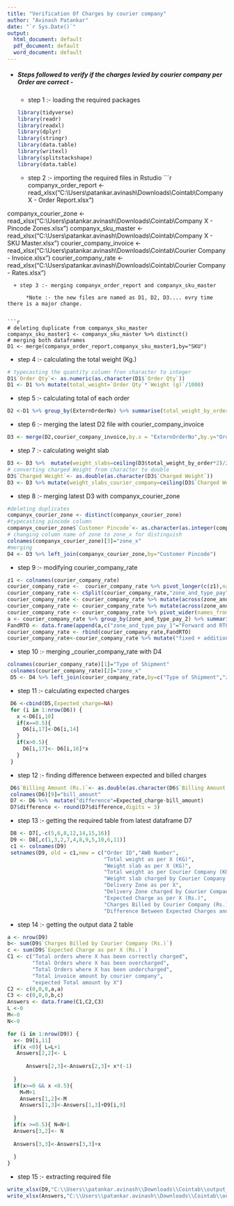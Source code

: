 ---
title: "Verification Of Charges by courier company"
author: "Avinash Patankar"
date: "`r Sys.Date()`"
output:
  html_document: default
  pdf_document: default
  word_document: default
---

* #####  Steps followed to verify if the charges levied by courier company per Order are correct - 
   + step 1 :- loading the required packages
```{r libraries, echo=TRUE, message=FALSE, warning=FALSE}
library(tidyverse)
library(readr)
library(readxl)
library(dplyr)
library(stringr)
library(data.table)
library(writexl)
library(splitstackshape)
library(data.table)
```
   + step 2 :- importing the required files in Rstudio
```{r}
companyx_order_report <- read_xlsx("C:\\Users\\patankar.avinash\\Downloads\\Cointab\\Company X - Order Report.xlsx")

companyx_courier_zone <- read_xlsx("C:\\Users\\patankar.avinash\\Downloads\\Cointab\\Company X - Pincode Zones.xlsx")
companyx_sku_master <- read_xlsx("C:\\Users\\patankar.avinash\\Downloads\\Cointab\\Company X - SKU Master.xlsx")
courier_company_invoice <- read_xlsx("C:\\Users\\patankar.avinash\\Downloads\\Cointab\\Courier Company - Invoice.xlsx")
courier_company_rate <- read_xlsx("C:\\Users\\patankar.avinash\\Downloads\\Cointab\\Courier Company - Rates.xlsx")

```
  + step 3 :- merging companyx_order_report and companyx_sku_master
       
      *Note :- the new files are named as D1, D2, D3.... evry time there is a major change.

        
```{r}
# deleting duplicate from companyx_sku_master
companyx_sku_master1 <- companyx_sku_master %>% distinct() 
# merging both dataframes
D1 <- merge(companyx_order_report,companyx_sku_master1,by="SKU")
```
  + step 4 :- calculating the total weight (Kg.)
```{r}
# typecasting the quantity column fron character to integer
D1$`Order Qty`<- as.numeric(as.character(D1$`Order Qty`))
D1 <- D1 %>% mutate(total_weight=`Order Qty`*`Weight (g)`/1000)
```
             
  + step  5 :- calculating total of each order
```{r}
D2 <-D1 %>% group_by(ExternOrderNo) %>% summarise(total_weight_by_order=sum(total_weight))
```
  
  + step 6 :- merging the latest D2 file with courier_company_invoice
```{r}
D3 <- merge(D2,courier_company_invoice,by.x = "ExternOrderNo",by.y="Order ID")
```
  + step 7 :- calculating weight slab 
```{r}
D3 <- D3 %>%  mutate(weight_slabs=ceiling(D3$total_weight_by_order*2)/2)
# converting charged Weight from character to double
D3$`Charged Weight`<- as.double(as.character(D3$`Charged Weight`))
D3 <- D3 %>% mutate(weight_slabs_courier_company=ceiling(D3$`Charged Weight`*2)/2)
```
  + step 8 :- merging latest D3 with companyx_courier_zone
```{r}
#deleting duplicates 
companyx_courier_zone <- distinct(companyx_courier_zone)
#typecasting pincode column
companyx_courier_zone$`Customer Pincode`<- as.character(as.integer(companyx_courier_zone$`Customer Pincode`))
# changing column name of zone to zone_x for distinguish
colnames(companyx_courier_zone)[3]="zone_x"
#merging 
D4 <- D3 %>% left_join(companyx_courier_zone,by="Customer Pincode")
```
  + step 9 :- modifying courier_company_rate
```{r warning=FALSE}
z1 <- colnames(courier_company_rate)
courier_company_rate <-  courier_company_rate %>% pivot_longer(c(z1),names_to = "zone_and_type_pay",values_to = "charges")
courier_company_rate <- cSplit(courier_company_rate,"zone_and_type_pay","_")
courier_company_rate <- courier_company_rate %>% mutate(across(zone_and_type_pay_1,str_replace,'fwd',"Forward charges")) 
courier_company_rate <- courier_company_rate %>% mutate(across(zone_and_type_pay_1,str_replace,'rto',"RTO charges"))
courier_company_rate <- courier_company_rate %>% pivot_wider(names_from = zone_and_type_pay_3,values_from  = charges)
a <- courier_company_rate %>% group_by(zone_and_type_pay_2) %>% summarise("fixed"=sum(fixed),"additional"=sum(additional))
FandRTO <- data.frame(append(a,c("zone_and_type_pay_1"="Forward and RTO charges"),after = 0))
courier_company_rate <- rbind(courier_company_rate,FandRTO)
courier_company_rate<-courier_company_rate %>% mutate("fixed + additional"=fixed+additional)

```
  + step 10 :- merging _courier_company_rate with D4
```{r}
colnames(courier_company_rate)[1]="Type of Shipment"
 colnames(courier_company_rate)[2]="zone_x"
 D5 <- D4 %>% left_join(courier_company_rate,by=c("Type of Shipment","zone_x"))
```
  + step 11 :- calculating expected charges 
```{r}
 D6 <-cbind(D5,Expected_charge=NA)
 for (i in 1:nrow(D6)) {
   x <-D6[i,10]
   if(x==0.5){
     D6[i,17]<-D6[i,14]
   }
   if(x>0.5){
     D6[i,17]<- D6[i,16]*x
   }
 }
```
  + step 12 :- finding difference between expected and billed charges
```{r}
 D6$`Billing Amount (Rs.)`<- as.double(as.character(D6$`Billing Amount (Rs.)`))
 colnames(D6)[9]="bill_amount"
 D7 <- D6 %>%  mutate("difference"=Expected_charge-bill_amount)
 D7$difference <- round(D7$difference,digits = 3)
```
  + step 13 :- getting the required table from latest dataframe D7
```{r}
 D8 <- D7[,-c(5,6,8,12,14,15,16)]
 D9 <- D8[,c(1,3,2,7,4,8,9,5,10,6,11)]
 c1 <- colnames(D9)
 setnames(D9, old = c1,new = c("Order ID","AWB Number",
                               "Total weight as per X (KG)",
                               "Weight slab as per X (KG)",
                               "Total weight as per Courier Company (KG)",
                               "Weight slab charged by Courier Company (KG)",
                               "Delivery Zone as per X",
                               "Delivery Zone charged by Courier Company",
                               "Expected Charge as per X (Rs.)",
                               "Charges Billed by Courier Company (Rs.)",
                               "Difference Between Expected Charges and Billed Charges (Rs.)"))
```
  + step 14 :- getting the output data 2 table
```{r}
a <- nrow(D9)
b<- sum(D9$`Charges Billed by Courier Company (Rs.)`)
c <- sum(D9$`Expected Charge as per X (Rs.)`)
C1 <- c("Total orders where X has been correctly charged",
        "Total Orders where X has been overcharged",
        "Total Orders where X has been undercharged",
        "Total invoice amount by courier company",
        "expected Total amount by X")
C2 <- c(0,0,0,a,a)
C3 <- c(0,0,0,b,c)
Answers <- data.frame(C1,C2,C3)
L <-0
M<-0
N<-0

for (i in 1:nrow(D9)) {
  x<- D9[i,11]
  if(x <0){ L=L+1
   Answers[2,2]<- L
     
      Answers[2,3]<-Answers[2,3]+ x*(-1)
   
  }
  if(x>=0 && x <0.5){
    M=M+1
    Answers[1,2]<-M
    Answers[1,3]<-Answers[1,3]+D9[i,9]
    
  }
  if(x >=0.5){ N=N+1
  Answers[3,2]<- N
  
  Answers[3,3]<-Answers[3,3]+x
  
  }
}
```
 + step 15 :- extracting required file
```{r}
write_xlsx(D9,"C:\\Users\\patankar.avinash\\Downloads\\Cointab\\output_data\\output_data-1.xlsx")
write_xlsx(Answers,"C:\\Users\\patankar.avinash\\Downloads\\Cointab\\output_data\\output_data-2.xlsx")
```
 
      
   
   
 
